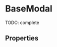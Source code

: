 

<Meta title="Components/BaseModal" component={BaseModal} />

# BaseModal

TODO: complete

<Preview>
  <Story name="default" parameters={{ decorators: [withKnobs, withA11y] }}>
    <BaseModal show={boolean("show", false)} onDismiss={action("onDismiss")}>
      <CalloutCard
        appearance="primary"
        icon={BoxUnpackedIcon}
        title="Content Example"
        subtitle="for BaseModal"
      />
    </BaseModal>
  </Story>
</Preview>

## Properties

<Props of={BaseModal} />
